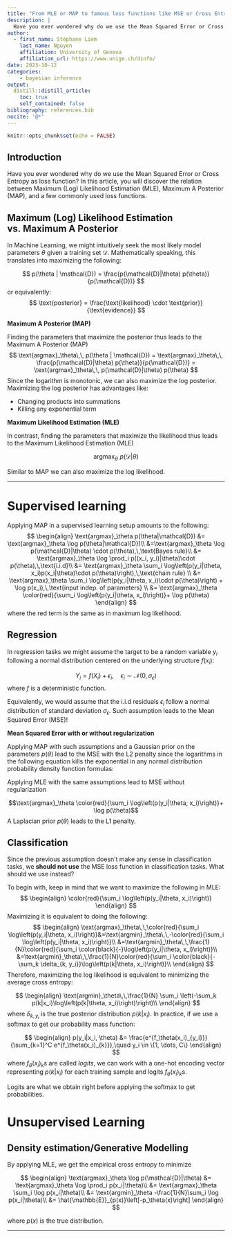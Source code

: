 ```yaml
---
title: "From MLE or MAP to famous loss functions like MSE or Cross Entropy"
description: |
  Have you ever wondered why do we use the Mean Squared Error or Cross Entropy as loss function?
author:
  - first_name: Stéphane Liem
    last_name: Nguyen
    affiliation: University of Geneva
    affiliation_url: https://www.unige.ch/dinfo/
date: 2023-10-12
categories:
    - bayesian inference
output:
  distill::distill_article:
    toc: true
    self_contained: false
bibliography: references.bib
nocite: '@*'
---
```



```r
knitr::opts_chunk$set(echo = FALSE)
```

## Introduction

Have you ever wondered why do we use the Mean Squared Error or Cross Entropy as loss function? In this article, you will discover the relation between Maximum (Log) Likelihood Estimation (MLE), Maximum A Posterior (MAP), and a few commonly used loss functions.

## Maximum (Log) Likelihood Estimation vs. Maximum A Posterior

In Machine Learning, we might intuitively seek the most likely model parameters $\theta$ given a training set $\mathcal{D}$. Mathematically speaking, this translates into maximizing the following:

$$
p(\theta | \mathcal{D}) = \frac{p(\mathcal{D}|\theta) p(\theta)}{p(\mathcal{D})}
$$
or equivalently:
$$
\text{posterior} = \frac{\text{likelihood} \cdot \text{prior}}{\text{evidence}}
$$

**Maximum A Posterior (MAP)**


Finding the parameters that maximize the posterior thus leads to the Maximum A Posterior (MAP)
$$
\text{argmax}_\theta\,\, p(\theta | \mathcal{D}) = \text{argmax}_\theta\,\, \frac{p(\mathcal{D}|\theta) p(\theta)}{p(\mathcal{D})} = \text{argmax}_\theta\,\, p(\mathcal{D}|\theta) p(\theta)
$$
Since the logarithm is monotonic, we can also maximize the log posterior. Maximizing the log posterior has advantages like:

- Changing products into summations
- Killing any exponential term

**Maximum Likelihood Estimation (MLE)**


In contrast, finding the parameters that maximize the likelihood thus leads to the Maximum Likelihood Estimation (MLE)

$$
\text{argmax}_\theta\,\, p(\mathcal{D}|\theta)
$$

Similar to MAP we can also maximize the log likelihood.

---


# Supervised learning

Applying MAP in a supervised learning setup amounts to the following:
$$
\begin{align}
\text{argmax}_\theta p(\theta|\mathcal{D}) &= \text{argmax}_\theta \log p(\theta|\mathcal{D})\\
&=\text{argmax}_\theta \log p(\mathcal{D}|\theta) \cdot p(\theta),\,\text{Bayes rule}\\ &= \text{argmax}_\theta \log \prod_i p((x_i, y_i)|\theta)\cdot p(\theta),\,\text{i.i.d}\\
&= \text{argmax}_\theta \sum_i \log\left(p(y_i|\theta, x_i)p(x_i|\theta)\cdot p(\theta)\right),\,\text{chain rule}
\\
&= \text{argmax}_\theta \sum_i \log\left(p(y_i|\theta, x_i)\cdot p(\theta)\right) + \log p(x_i),\,\text{input indep. of parameters}
\\
&= \text{argmax}_\theta \color{red}{\sum_i \log\left(p(y_i|\theta, x_i)\right)}+ \log p(\theta)
\end{align}
$$
where the red term is the same as in maximum log likelihood.

## Regression

In regression tasks we might assume the target to be a random variable $y_i$ following a normal distribution centered on the underlying structure $f(x_i)$:

$$
Y_i = f(X_i) + \epsilon_i,\quad \epsilon_i \sim \mathcal{N}(0, \sigma_\epsilon)
$$
where $f$ is a deterministic function.

Equivalently, we would assume that the i.i.d residuals $\epsilon_i$ follow a normal distribution of standard deviation $\sigma_\epsilon$. Such assumption leads to the Mean Squared Error (MSE)!

**Mean Squared Error with or without regularization**


Applying MAP with such assumptions and a Gaussian prior on the parameters $p(\theta)$ lead to the MSE with the L2 penalty since the logarithms in the following equation kills the exponential in any normal distribution probability density function formulas:

<aside>Applying MLE with the same assumptions lead to MSE without regularization</aside>

$$\text{argmax}_\theta \color{red}{\sum_i \log\left(p(y_i|\theta, x_i)\right)}+ \log p(\theta)$$
A Laplacian prior $p(\theta)$ leads to the L1 penalty.


## Classification

Since the previous assumption doesn't make any sense in classification tasks, we **should not use** the MSE loss function in classification tasks. What should we use instead?


To begin with, keep in mind that we want to maximize the following in MLE:
$$
\begin{align}
\color{red}{\sum_i \log\left(p(y_i|\theta, x_i)\right)}
\end{align}
$$
Maximizing it is equivalent to doing the following:
$$
\begin{align}
\text{argmax}_\theta\,\,\color{red}{\sum_i \log\left(p(y_i|\theta, x_i)\right)}&=\text{argmin}_\theta\,\,-\color{red}{\sum_i \log\left(p(y_i|\theta, x_i)\right)}\\
&=\text{argmin}_\theta\,\,\frac{1}{N}\color{red}{\sum_i \color{black}{-}\log\left(p(y_i|\theta, x_i)\right)}\\
&=\text{argmin}_\theta\,\,\frac{1}{N}\color{red}{\sum_i \color{black}{-\sum_k \delta_{k, y_i}}\log\left(p(k|\theta, x_i)\right)}\\
\end{align}
$$
Therefore, maximizing the log likelihood is equivalent to minimizing the average cross entropy:

$$
\begin{align}
\text{argmin}_\theta\,\,\frac{1}{N} \sum_i \left(-\sum_k p(k|x_i)\log\left(p(k|\theta, x_i)\right)\right)\\
\end{align}
$$
where $\delta_{k, y_i}$ is the true posterior distribution $p(k|x_i)$. In practice, if we use a softmax to get our probability mass function:

$$
\begin{align}
p(y_i|x_i, \theta) &= \frac{e^{f_\theta(x_i)_{y_i}}}{\sum_{k=1}^C e^{f_\theta(x_i)_{k}}},\quad y_i \in \{1, \dots, C\}
\end{align}
$$
where $f_\theta(x_i)_{k}$s are called *logits*, we can work with a one-hot encoding vector representing $p(k|x_i)$ for each training sample and logits $f_\theta(x_i)_{k}$s.

<aside>
Logits are what we obtain right before applying the softmax to get probabilities.
</aside>

# Unsupervised Learning


## Density estimation/Generative Modelling

By applying MLE, we get the empirical cross entropy to minimize

$$
\begin{align}
\text{argmax}_\theta \log p(\mathcal{D}|\theta) &= \text{argmax}_\theta \log \prod_i p(x_i|\theta)\\
 &= \text{argmax}_\theta \sum_i \log p(x_i|\theta)\\
 &= \text{argmin}_\theta -\frac{1}{N}\sum_i \log p(x_i|\theta)\\
&= \hat{\mathbb{E}}_{p(x)}\left[-p_\theta(x)\right]
\end{align}
$$

where $p(x)$ is the true distribution.



---

